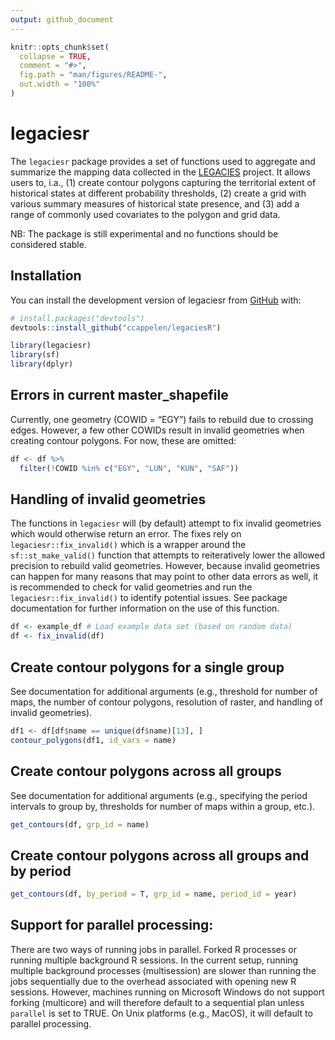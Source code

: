 ```yaml
---
output: github_document
---
```


<!-- README.md is generated from README.Rmd. Please edit that file -->

```r
knitr::opts_chunk$set(
  collapse = TRUE,
  comment = "#>",
  fig.path = "man/figures/README-",
  out.width = "100%"
)
```

# legaciesr

<!-- badges: start -->

<!-- badges: end -->

The `legaciesr` package provides a set of functions used to aggregate and summarize the mapping data collected in the [LEGACIES](https://www.legacies-project.com) project. It allows users to, i.a., (1) create contour polygons capturing the territorial extent of historical states at different probability thresholds, (2) create a grid with various summary measures of historical state presence, and (3) add a range of commonly used covariates to the polygon and grid data.

NB: The package is still experimental and no functions should be considered stable.

## Installation

You can install the development version of legaciesr from [GitHub](https://github.com/) with:

``` r
# install.packages("devtools")
devtools::install_github("ccappelen/legaciesR")
```


```r
library(legaciesr) 
library(sf) 
library(dplyr)
```

## Errors in current master_shapefile
Currently, one geometry (COWID = "EGY") fails to rebuild due to crossing edges. However, a few other COWIDs result in invalid geometries when creating contour polygons. For now, these are omitted:

```r
df <- df %>% 
  filter(!COWID %in% c("EGY", "LUN", "KUN", "SAF"))
```


## Handling of invalid geometries

The functions in `legaciesr` will (by default) attempt to fix invalid geometries which would otherwise return an error. The fixes rely on `legaciesr::fix_invalid()` which is a wrapper around the `sf::st_make_valid()` function that attempts to reiteratively lower the allowed precision to rebuild valid geometries. However, because invalid geometries can happen for many reasons that may point to other data errors as well, it is recommended to check for valid geometries and run the `legaciesr::fix_invalid()` to identify potential issues. See package documentation for further information on the use of this function.

```r
df <- example_df # Load example data set (based on random data)
df <- fix_invalid(df)

```


## Create contour polygons for a single group

See documentation for additional arguments (e.g., threshold for number of maps, the number of contour polygons, resolution of raster, and handling of invalid geometries).

```r
df1 <- df[df$name == unique(df$name)[13], ]
contour_polygons(df1, id_vars = name)
```

## Create contour polygons across all groups

See documentation for additional arguments (e.g., specifying the period intervals to group by, thresholds for number of maps within a group, etc.).

```r
get_contours(df, grp_id = name)
```

## Create contour polygons across all groups and by period

```r
get_contours(df, by_period = T, grp_id = name, period_id = year)
```

## Support for parallel processing:

There are two ways of running jobs in parallel. Forked R processes or running multiple background R sessions. In the current setup, running multiple background processes (multisession) are slower than running the jobs sequentially due to the overhead associated with opening new R sessions. However, machines running on Microsoft Windows do not support forking (multicore) and will therefore default to a sequential plan unless `parallel` is set to TRUE. On Unix platforms (e.g., MacOS), it will default to parallel processing.
